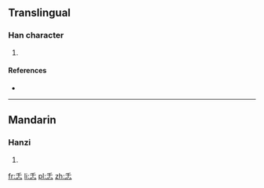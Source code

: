 ==Translingual==

===Han character===
{{Han char|rn=61|rad=心|as=03|sn=7|four=|canj=竹十心 (HJP)}}

# {{defn|Han|sort=心03}}

====References====
* {{Han ref|kx=0376.060|dkj=10314|dj=0702.150|hdz=42270.040|uh=5FCE|ud=24526}}

----

==Mandarin==

===Hanzi===
{{cmn-hanzi|pin=[[rén]] ([[ren2]])|wg=jen<sup>2</sup>}}

# {{defn|Mandarin|sort=心03}}

[[fr:忎]]
[[li:忎]]
[[pl:忎]]
[[zh:忎]]